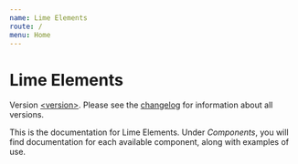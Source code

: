 ```yaml
---
name: Lime Elements
route: /
menu: Home
---
```


# Lime Elements

Version [<version\>](https://github.com/Lundalogik/lime-elements/blob/v<version\>/CHANGELOG.md). Please see the [changelog](https://github.com/Lundalogik/lime-elements/blob/master/CHANGELOG.md) for information about all versions.

This is the documentation for Lime Elements. Under *Components*, you will find documentation for each available component, along with examples of use.
